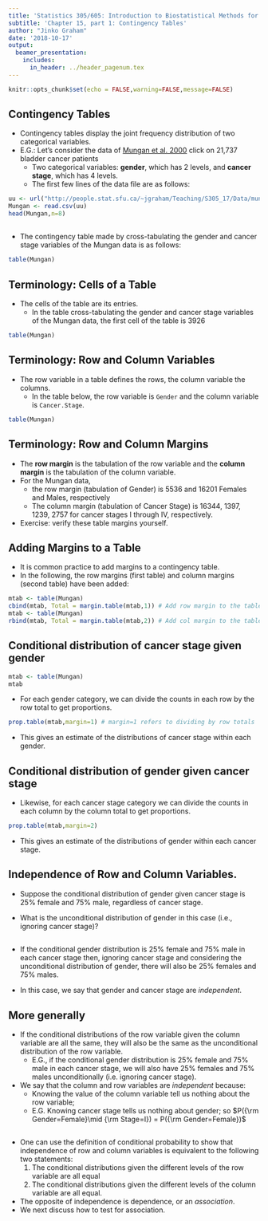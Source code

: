 ```yaml
---
title: 'Statistics 305/605: Introduction to Biostatistical Methods for Health Sciences'
subtitle: 'Chapter 15, part 1: Contingency Tables'
author: "Jinko Graham"
date: '2018-10-17'
output: 
  beamer_presentation:
    includes:
      in_header: ../header_pagenum.tex
---
```


```r
knitr::opts_chunk$set(echo = FALSE,warning=FALSE,message=FALSE)
```


## Contingency Tables 

* Contingency tables display
the joint frequency distribution of two categorical variables.
* E.G.: Let's consider the data of [Mungan et al. 2000](https://www.ncbi.nlm.nih.gov/pubmed/10699612) \tiny click
\normalsize on 21,737 bladder cancer patients
    + Two categorical variables: **gender**, which has 2 levels,
    and **cancer stage**, which has 4 levels.
    + The first few lines of the data file are as follows:


\scriptsize

```r
uu <- url("http://people.stat.sfu.ca/~jgraham/Teaching/S305_17/Data/mung.csv")
Mungan <- read.csv(uu)
head(Mungan,n=8)
```

## 

* The contingency table made by cross-tabulating
the gender and cancer stage variables of the Mungan data is as follows:

```r
table(Mungan)
```


## Terminology: Cells of a Table

* The cells of the table are its entries.
    + In the table cross-tabulating the gender and cancer 
    stage variables of the Mungan data, the first cell of the table is 3926
    
    
\scriptsize

```r
table(Mungan)
```

## Terminology: Row and Column Variables

* The row variable in a table defines the rows, the 
column variable the columns. 
    + In the table below, the row variable is `Gender` 
    and the column variable is `Cancer.Stage`.
    
\scriptsize

```r
table(Mungan)
```

## Terminology: Row and Column Margins

* The **row margin** is the tabulation of the row variable and 
the **column margin** is the tabulation of the column variable. 
* For the Mungan data, 
    + the row margin (tabulation of Gender) is 5536 and 
    16201 Females and Males, respectively
    + The column margin (tabulation of Cancer Stage) is
    16344, 1397, 1239, 2757 for cancer stages I through IV,
    respectively.
* Exercise: verify these table margins yourself.

## Adding Margins to a Table

* It is common practice to add margins to a contingency table.
* In the following, the row margins (first table) and 
column margins (second table) have been added:

```r
mtab <- table(Mungan)
cbind(mtab, Total = margin.table(mtab,1)) # Add row margin to the table
mtab <- table(Mungan)
rbind(mtab, Total = margin.table(mtab,2)) # Add col margin to the table
```

<!-- NTS: Row margin is marginal distn of the row variable
and col margin is marginal distn of the column variable.
-->

## Conditional distribution of cancer stage given gender

\scriptsize

```r
mtab <- table(Mungan)
mtab
```
\normalsize

* For each gender category, we can divide the 
counts in each row by
    the row total to get proportions.
    
\scriptsize

```r
prop.table(mtab,margin=1) # margin=1 refers to dividing by row totals
```

\normalsize

* This gives an estimate of the distributions of cancer stage within each gender.
    
## Conditional distribution of gender given cancer stage 

* Likewise, for each cancer stage category we can divide
the counts in each column by the column total 
to get proportions.

\scriptsize

```r
prop.table(mtab,margin=2)
```


\normalsize

* This gives an estimate of the distributions of gender within each cancer stage.

<!--
## Software Notes

* `prop.table()` requires a data type known as a `matrix` as input. 
* Sometimes we are given the cross-tabulated data and want
to enter the table into R ourselves as a `data.frame`.
* Then need to "coerce" the `data.frame` to a `matrix`:

\scriptsize

```r
mydf <- data.frame(Stage1=c(3926,12418), Stage2=c(402,995),
                    Stage3=c(356,883), Stage4=c(852,1905)) 
row.names(mydf) <- c("Female","Male")
mymat <- as.matrix(mydf) # coerce data.frame to matrix
mymat 
prop.table(mymat,margin=2)
```

## Software Notes, cont.

* DIY proportions: It is easy to compute with columns of a data frame; e.g.,

\scriptsize

```r
library(dplyr)
mydf <- 
  mutate(mydf,
    rTot=Stage1+Stage2+Stage3+Stage4, # row totals
    p1=Stage1/rTot,p2=Stage2/rTot,p3=Stage3/rTot,p4=Stage4/rTot) # row propns
select(mydf,p1,p2,p3,p4) # select() selects named columns of a data frame
```
-->

## Independence of Row and Column Variables.


* Suppose the conditional distribution of gender given cancer stage 
is 25% female and 75% male, regardless of cancer stage.

\bigskip

* What is the unconditional distribution of gender in this case (i.e., ignoring cancer stage)?

## 

* If the conditional gender distribution is 
    25% female and 75% male in each cancer stage then, ignoring
    cancer stage and considering the unconditional distribution of gender, there will also be 25% females and 75% males.

\bigskip

* In this case, we say that gender and cancer stage are 
_independent_.

## More generally

* If the conditional distributions of the row variable 
given the column variable are all the same,
they will also be the same as
the unconditional distribution of the row variable.
    + E.G., if the conditional gender distribution is 
    25% female and 75% male in each cancer stage, we will
    also have 25% females and 75% males unconditionally (i.e. ignoring cancer stage).
* We say that the column and row variables are
_independent_ because:
    + Knowing the value of the column variable 
    tell us nothing about the row
    variable; 
    + E.G. Knowing cancer stage tells us nothing about
    gender; so 
    $P({\rm Gender=Female}\mid {\rm Stage=I}) = P({\rm Gender=Female})$

## 

* One can use the definition of conditional probability to show that independence of row and column variables is 
equivalent to the following two statements:
    1. The conditional distributions given the different levels of the row variable are all equal
    2. The conditional distributions given the different levels of the column variable are all equal.
* The opposite of independence is dependence, or an
_association_.
* We next discuss how to test for association.
    